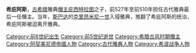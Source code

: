 {{not|希庇亚}}
'''希庇阿斯'''，[[古希腊|古希腊]]雅典[[僭主|僭主]][[庇西特拉图|庇西特拉图]]之子，前527年至前510年担任古代雅典最后一任僭主。当年，[[斯巴达|斯巴达]]的[[克里昂米尼一世|克里昂米尼一世]]入侵雅典，推翻了希庇阿斯的统治，希庇阿斯被迫离开雅典。

[[Category:前6世纪出生|Category:前6世纪出生]]
[[Category:前5世纪逝世|Category:前5世纪逝世]]
[[Category:希腊古风时期僭主|Category:希腊古风时期僭主]]
[[Category:阿契美尼德帝國人物|Category:阿契美尼德帝國人物]]
[[Category:古代雅典人物|Category:古代雅典人物]]
[[Category:希波战争人物|Category:希波战争人物]]